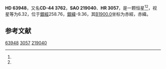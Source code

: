 {{Starbox begin
| name = HD 63948
}}
{{Starbox observe
| epoch = [[J2000.0|J2000.0]]
| constell = {{星座名待查}}<ref name=SIMBAD>{{cite web
 | url=http://simbad.u-strasbg.fr/simbad/sim-id?Ident=HR+3057
 | title=Pulsating variable Star
 | publisher=Centre de Données astronomiques de Strasbourg
 | work=SIMBAD
 | accessdate=2012-07-13
 | archive-date=2016-03-17
 | archive-url=https://web.archive.org/web/20160317115621/http://simbad.u-strasbg.fr/simbad/sim-id?Ident=HR+3057
 | dead-url=no
 }}</ref><ref name=DATA>{{cite web
 | url=http://vizier.u-strasbg.fr/viz-bin/VizieR-5?-out.add=.&-source=5050&-corr=PK=HR&-out.max=9999&HR=3057
 | title=VizieR Detailed Page
 | accessdate=2012-07-13
 | archive-date=2016-03-05
 | archive-url=https://web.archive.org/web/20160305205232/http://vizier.u-strasbg.fr/viz-bin/VizieR-5?-out.add=.&-source=5050&-corr=PK=HR&-out.max=9999&HR=3057
 | dead-url=no
 }}</ref>
| 星官 = 
| ra = {{RA|7|49|28.2}}<ref name=SIMBAD /><ref name=DATA />
| dec = {{DEC|-44|45|7}}<ref name=SIMBAD /><ref name=DATA />
| appmag_v = 6.32<ref name=SIMBAD /><ref name=DATA />
}}
{{Starbox character
| class = K0III<ref name=SIMBAD /><ref name=DATA />
| b-v = 0.96<ref name=SIMBAD /><ref name=DATA />
| u-b = 0.72<ref name=SIMBAD /><ref name=DATA />
| r-i = <ref name=SIMBAD /><ref name=DATA />
| variable = 
}}
{{Starbox astrometry
| radial_v = 0.72
| prop_mo_ra = 32
| parallax = 
| p_error = 
}}
{{Starbox catalog
| names =CD-44 3762，[[SAO星表|SAO]] 219040，[[HD星表|HD]] 63948，[[HR星表|HR]] 3057}}
{{Starbox reference |Simbad=HR+3057}}
{{Starbox end}}

'''HD 63948'''，又名'''CD-44 3762'''，'''SAO 219040'''、'''HR 3057'''，是一颗恒星<ref name=SIMBAD /><ref name=DATA />，视星等为6.32，位于[[銀道座標系|銀經]]258.76，[[銀道座標系|銀緯]]-9.36，其[[B1900.0|B1900.0]]坐标为赤經{{RA|7|46|18.9}}，赤緯{{DEC|-44|-9.36|58}}。

== 参考文献 ==
{{reflist}}

{{star-stub}}

[[Category:HD和HDE天體|63948]]
[[Category:HR天體|3057]]
[[Category:SAO天體|219040]]